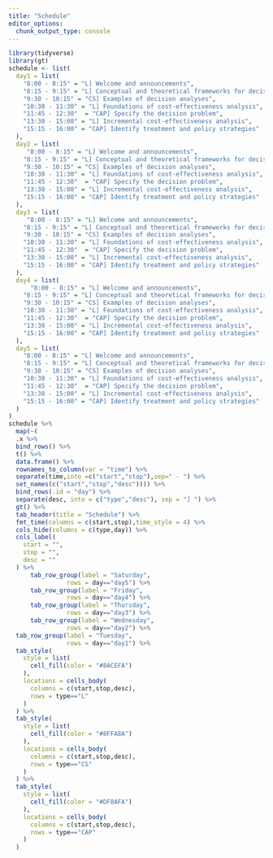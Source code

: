 ```yaml
---
title: "Schedule"
editor_options: 
  chunk_output_type: console
---
```


```r
library(tidyverse)
library(gt)
schedule <- list(
  day1 = list(
    "8:00 - 8:15" = "L] Welcome and announcements",
    "8:15 - 9:15" = "L] Conceptual and theoretical frameworks for decision modeling",
    "9:30 - 10:15" = "CS] Examples of decision analyses",
    "10:30 - 11:30" = "L] Foundations of cost-effectiveness analysis",
    "11:45 - 12:30"  = "CAP] Specify the decision problem",
    "13:30 - 15:00" = "L] Incremental cost-effectiveness analysis",
    "15:15 - 16:00" = "CAP] Identify treatment and policy strategies"
  ), 
  day2 = list(
     "8:00 - 8:15" = "L] Welcome and announcements",
    "8:15 - 9:15" = "L] Conceptual and theoretical frameworks for decision modeling",
    "9:30 - 10:15" = "CS] Examples of decision analyses",
    "10:30 - 11:30" = "L] Foundations of cost-effectiveness analysis",
    "11:45 - 12:30"  = "CAP] Specify the decision problem",
    "13:30 - 15:00" = "L] Incremental cost-effectiveness analysis",
    "15:15 - 16:00" = "CAP] Identify treatment and policy strategies"
  ), 
  day3 = list(
     "8:00 - 8:15" = "L] Welcome and announcements",
    "8:15 - 9:15" = "L] Conceptual and theoretical frameworks for decision modeling",
    "9:30 - 10:15" = "CS] Examples of decision analyses",
    "10:30 - 11:30" = "L] Foundations of cost-effectiveness analysis",
    "11:45 - 12:30"  = "CAP] Specify the decision problem",
    "13:30 - 15:00" = "L] Incremental cost-effectiveness analysis",
    "15:15 - 16:00" = "CAP] Identify treatment and policy strategies"
  ), 
  day4 = list(
      "8:00 - 8:15" = "L] Welcome and announcements",
    "8:15 - 9:15" = "L] Conceptual and theoretical frameworks for decision modeling",
    "9:30 - 10:15" = "CS] Examples of decision analyses",
    "10:30 - 11:30" = "L] Foundations of cost-effectiveness analysis",
    "11:45 - 12:30"  = "CAP] Specify the decision problem",
    "13:30 - 15:00" = "L] Incremental cost-effectiveness analysis",
    "15:15 - 16:00" = "CAP] Identify treatment and policy strategies"
  ), 
  day5 = list(
    "8:00 - 8:15" = "L] Welcome and announcements",
    "8:15 - 9:15" = "L] Conceptual and theoretical frameworks for decision modeling",
    "9:30 - 10:15" = "CS] Examples of decision analyses",
    "10:30 - 11:30" = "L] Foundations of cost-effectiveness analysis",
    "11:45 - 12:30"  = "CAP] Specify the decision problem",
    "13:30 - 15:00" = "L] Incremental cost-effectiveness analysis",
    "15:15 - 16:00" = "CAP] Identify treatment and policy strategies"
  )
)
schedule %>% 
  map(~(
  .x %>% 
  bind_rows() %>% 
  t() %>% 
  data.frame() %>% 
  rownames_to_column(var = "time") %>% 
  separate(time,into =c("start","stop"),sep=" - ") %>% 
  set_names(c("start","stop","desc")))) %>% 
  bind_rows(.id = "day") %>% 
  separate(desc, into = c("type","desc"), sep = "] ") %>% 
  gt() %>% 
  tab_header(title = "Schedule") %>% 
  fmt_time(columns = c(start,stop),time_style = 4) %>% 
  cols_hide(columns = c(type,day)) %>% 
  cols_label(
    start = "",
    stop = "",
    desc = ""
  ) %>% 
      tab_row_group(label = "Saturday",
                rows = day=="day5") %>% 
      tab_row_group(label = "Friday",
                rows = day=="day4") %>% 
      tab_row_group(label = "Thursday",
                rows = day=="day3") %>% 
      tab_row_group(label = "Wednesday",
                rows = day=="day2") %>% 
  tab_row_group(label = "Tuesday",
                rows = day=="day1") %>% 
  tab_style(
    style = list(
      cell_fill(color = "#8ACEFA")
    ),
    locations = cells_body(
      columns = c(start,stop,desc),
      rows = type=="L"
    )
  ) %>% 
  tab_style(
    style = list(
      cell_fill(color = "#8FFA8A")
    ),
    locations = cells_body(
      columns = c(start,stop,desc),
      rows = type=="CS"
    )
  ) %>% 
  tab_style(
    style = list(
      cell_fill(color = "#DF8AFA")
    ),
    locations = cells_body(
      columns = c(start,stop,desc),
      rows = type=="CAP"
    )
  )





```

